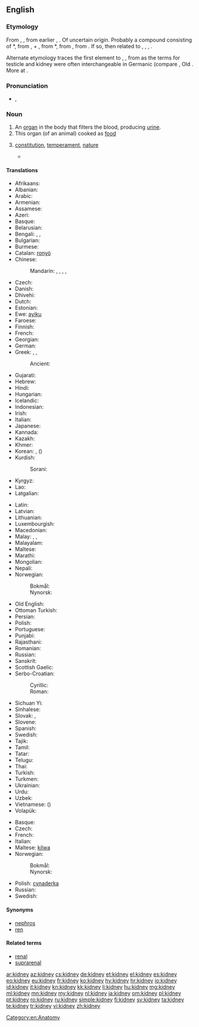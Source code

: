 ==English==
{{wikipedia}}

===Etymology===
From {{etyl|enm}} {{term|kednei|lang=enm}}, {{term|kidenei|||lang=enm}}, from earlier {{term|kidnere|kidnēre|lang=enm}}, {{term|kidenere|kidenēre|kidney|lang=enm}}. Of uncertain origin. Probably a compound consisting of {{etyl|enm|-}} *{{term||kid-, *quid-|belly, womb|lang=enm}}, from {{etyl|ang|-}} {{term|cwiþ|lang=ang}}, {{term|cwiþa||belly, womb, stomach|lang=ang}} + {{etyl|enm}} {{term|nere|nēre|kidney|lang=enm}}, from {{etyl|ang|-}} *{{term||nēore|kidney|lang=ang}}, from {{proto|Germanic|neuran|kidney|lang=en}}, from {{proto|Indo-European|negʷh-r-|kidney|lang=en}}. If so, then related to {{etyl|nl|-}} {{term|nier||kidney|lang=nl}}, {{etyl|de|-}} {{term|Niere||kidney|lang=de}}, {{etyl|da|-}} {{term|nyre||kidney|lang=da}}, {{etyl|sv|-}} {{term|njure||kidney|lang=sv}}.

Alternate etymology traces the first element to {{etyl|ang|-}} {{term|ceod|cēod|lang=ang}}, {{term|codd||sack, scrotum|lang=ang}}, from {{proto|Germanic|keudō|sack|lang=en}} as the terms for testicle and kidney were often interchangeable in Germanic (compare {{etyl|goh|-}} {{term|nioro||kidney", also "testicle|lang=goh}}, Old {{etyl|sv|-}} {{term|vigniauri|vig-niauri|testicle|lang=sv}}. More at {{l|en|codpiece}}.

===Pronunciation===
* {{a|UK}} {{IPA|/ˈkɪdni/}}, {{X-SAMPA|/"kIdni/}}

===Noun===
{{en-noun}}

# An [[organ]] in the body that filters the blood, producing [[urine]].
# This organ (of an animal) cooked as [[food]]
# {{figuratively}} [[constitution]], [[temperament]], [[nature]]
#* {{quote-book|title=A Cooking Egg|author=[[w:T.S. Eliot|T.S. Eliot]]|url=http://www.bartleby.com/199/16.html|year=1920|passage=I shall not want Honour in Heaven<br>&nbsp;&nbsp;For I shall meet Sir Philip Sidney<br>And have talk with Coriolanus<br>&nbsp;&nbsp;And other heroes of that '''kidney'''.}}

====Translations====
{{trans-top|an organ in the body}}
* Afrikaans: {{t|af|nier}}
* Albanian: {{t|sq|veshkë|f}}
* Arabic: {{t-|ar|كلية|f|tr=kúlya}}
* Armenian: {{t-|hy|երիկամ|tr=erikam}}
* Assamese: {{t|as|বৃক্ক|tr=brikkô|sc=Beng}}
* Azeri: {{t|az|böyrək}}
* Basque: {{t|eu|giltzurrun}}
* Belarusian: {{t|be|нырка|f|tr=nýrka|sc=Cyrl}}
* Bengali: {{t|bn|কিডনি|tr=kiḑni|sc=Beng}}, {{t|bn|বৃক্ক|tr=brikkô|sc=Beng}}, {{t|bn|অন্ত্র|tr=ôntrô|sc=Beng}}
* Bulgarian: {{t+|bg|бъбрек|m|tr=bǎ̀brek}}
* Burmese: {{t|my|ကျောက်ကပ်|tr=kjau' ka'|sc=Mymr}}
* Catalan: [[ronyó]] {{m}}
* Chinese:
*: Mandarin: {{t|cmn|腎臟|sc=Hani}},  {{t|cmn|肾脏|tr=shènzàng|sc=Hani}},  {{t+|cmn|腎|sc=Hani}},  {{t+|cmn|肾|tr=shèn|sc=Hani}}, {{t|zh|腰子|tr=yāozi|sc=Hani}}
* Czech: {{t-|cs|ledvina|f}}
* Danish: {{t-|da|nyre}}
* Dhivehi: {{t|dv|ގުރުދާ|tr=gurudā|sc=Thaa}}
* Dutch: {{t+|nl|nier}}
* Estonian: {{t-|et|neer}}
* Ewe: [[ayiku]] {{n}}
* Faroese: {{t|fo|nýra|n}}
* Finnish: {{t+|fi|munuainen}}
* French: {{t+|fr|rein|m}}
* Georgian: {{t|ka|თირკმლის|tr=t’irkmlis|sc=Geor}}
* German: {{t+|de|Niere|f}}
* Greek: {{t+|el|νεφρό|n|tr=nefró}}, {{t+|el|νεφρός|m|tr=nefrós}}, {{t+|el|νεφρί|n|tr=nefrí}}
*: Ancient: {{tø|grc|νεφρός|m|sc=polytonic}}
* Gujarati: {{t|gu|મુત્રપિંડ|tr=mutrapiṃḍ|sc=Gujr}}
* Hebrew: {{t|he|כליה|f|tr=kilya|sc=Hebr}}
* Hindi: {{t|hi|गुर्दा|m|tr=gurdā|sc=Deva}}
* Hungarian: {{t+|hu|vese}}
* Icelandic: {{t|is|nýra|n}}
* Indonesian: {{t+|id|ginjal|xs=Indonesian}}
* Irish: {{t|ga|duán|m}}
* Italian: {{t-|it|rene|m}}
* Japanese: {{t+|ja|腎臓|tr=じんぞう, jinzō}}
* Kannada: {{t|kn|ಮೂತ್ರಪಿಂಡ|tr=mūtrapiṇḍa|sc=Knda}}
* Kazakh: {{t|kk|бүйрек|tr=büyrek|sc=Cyrl}}
* Khmer: {{t|km|តម្រងមូត្រ|tr=tɑɑmrɔɔng moot|sc=Khmr}}
* Korean: {{t|ko|콩팥|tr=kongpat|sc=Kore}}, {{t|ko|신장|tr=sinjang|sc=Kore}} ({{t|ko|腎臟|sc=Kore}})
* Kurdish:
*: Sorani: {{ku-Arab|[[گورچیله‌]]}}
* Kyrgyz: {{t|ky|бөйрөк|tr=böyrök|sc=Cyrl}}
* Lao: {{t|lo|ໄຕ|tr=tay|sc=Laoo}}
* Latgalian: {{tø|ltg|eiksts}}
{{trans-mid}}
* Latin: {{t+|la|ren|m}}
* Latvian: {{t|lv|niere}}
* Lithuanian: {{t|lt|inkstas}}
* Luxembourgish: {{t|lb|Nier|f}}
* Macedonian: {{t|mk|бубрег|m|tr=búbreg|sc=Cyrl}}
* Malay: {{t|ms|ginjal}}, {{t|ms|kerinjal}}, {{t|ms|buah pinggang}}
* Malayalam: {{t|ml|വൃക്ക|tr=vr̥kka|sc=Mlym}}
* Maltese: {{t|mt|kilwa|f}}
* Marathi: {{t|mr|गुडदा|tr=guḍdā|sc=Deva}}
* Mongolian: {{t|mn|бөөр|tr=böör|sc=Cyrl}}
* Nepali: {{t|ne|मिर्गौलो|tr=mirgaulō|sc=Deva}}
* Norwegian:
*: Bokmål: {{t+|no|nyre|m|f}}
*: Nynorsk: {{t-|nn|nyre|f|xs=Norwegian Nynorsk}}
* Old English: {{t-|ang|ædre|f|alt=ǣdre|xs=Old English}}
* Ottoman Turkish: {{tø|ota|بوبرک|tr=böbrek|sc=ota-Arab}}
* Persian: {{t+|fa|گرده|tr=gorde|xs=Persian}}
* Polish: {{t+|pl|nerka|f}}
* Portuguese: {{t+|pt|rim|m}}
* Punjabi: {{t|pa|ਗੁਰਦਾ|tr=gurdā|sc=Guru}}
* Rajasthani: {{tø|raj|गुड़दौ|tr=guṛdau|sc=Deva}}
* Romanian: {{t+|ro|rinichi}}
* Russian: {{t+|ru|почка|f|tr=póčka}}
* Sanskrit: {{t|sa|वृक्कः|tr=vŕkkaḥ|sc=Deva}}
* Scottish Gaelic: {{t-|gd|dubhag|f|xs=Scottish Gaelic}}
* Serbo-Croatian:
*: Cyrillic: {{t|sh|бубрег|m|sc=Cyrl|xs=Serbo-Croatian}}
*: Roman: {{t|sh|bubreg|m|xs=Serbo-Croatian}}
* Sichuan Yi: {{tø|ii|ꀑ|tr=o}}
* Sinhalese: {{t|si|වකුගඩුව|tr=vakugaḍuva|sc=Sinh}}
* Slovak: {{t|sk|oblička|f}}, {{t|sk|ľadvina|f}}
* Slovene: {{t|sl|ledvica|f}}
* Spanish: {{t+|es|riñón|m}}
* Swedish: {{t+|sv|njure}}
* Tajik: {{t-|tg|гурда|tr=gurda|sc=Cyrl|xs=Tajik}}
* Tamil: {{t|ta|சிறுநீரக|tr=ciṟunīraka|sc=Taml}}
* Tatar: {{t|tt|бөер|tr=böyer|sc=Cyrl}}
* Telugu: {{t+|te|మూత్రపిండము|tr=mūtrapiṇḍamu|sc=Telu}}
* Thai: {{t|th|ไต|tr=dtai|sc=Thai}}
* Turkish: {{t+|tr|böbrek}}
* Turkmen: {{t|tk|böwrek}}
* Ukrainian: {{t|uk|нирка|f|tr=nýrka|sc=Cyrl}}
* Urdu: {{t|ur|گردہ|m|tr=gurdā|sc=ur-Arab}}
* Uzbek: {{t|uz|buyrak}}
* Vietnamese: {{t|vi|thận}} ({{t|vi|腎}})
* Volapük: {{t|vo|roin}}
{{trans-bottom}}

{{trans-top|food}}
* Basque: {{t|eu|giltzurrun}}
* Czech: {{t-|cs|ledvinky|f|p}}
* French: {{t+|fr|rognon|m}}
* Italian: {{t+|it|rognone|m}}
* Maltese: [[kilwa]] {{f}}
* Norwegian:
*: Bokmål: {{t+|no|nyre|m|f}}
*: Nynorsk: {{t-|nn|nyre|f|xs=Norwegian Nynorsk}}
{{trans-mid}}
* Polish: [[cynaderka]] {{f}}
* Russian: {{t+|ru|почки|f|p|tr=póčki}}
* Swedish: {{t|sv|njure|c}}
{{trans-bottom}}

====Synonyms====
* [[nephros]]
* [[ren]]

====Related terms====
* [[renal]]
* [[suprarenal]]

[[Category:en:Anatomy]]

[[ar:kidney]]
[[az:kidney]]
[[cs:kidney]]
[[de:kidney]]
[[et:kidney]]
[[el:kidney]]
[[es:kidney]]
[[eo:kidney]]
[[eu:kidney]]
[[fr:kidney]]
[[ko:kidney]]
[[hy:kidney]]
[[hr:kidney]]
[[io:kidney]]
[[id:kidney]]
[[it:kidney]]
[[kn:kidney]]
[[kk:kidney]]
[[li:kidney]]
[[hu:kidney]]
[[mg:kidney]]
[[ml:kidney]]
[[mn:kidney]]
[[my:kidney]]
[[nl:kidney]]
[[ja:kidney]]
[[om:kidney]]
[[pl:kidney]]
[[pt:kidney]]
[[ro:kidney]]
[[ru:kidney]]
[[simple:kidney]]
[[fi:kidney]]
[[sv:kidney]]
[[ta:kidney]]
[[te:kidney]]
[[tr:kidney]]
[[vi:kidney]]
[[zh:kidney]]